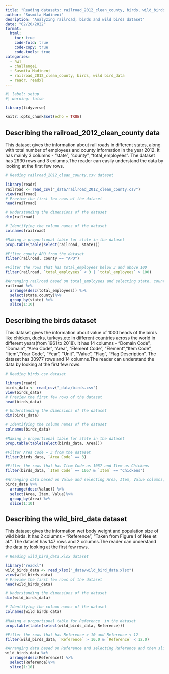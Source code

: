 ```yaml
---
title: "Reading datasets: railroad_2012_clean_county, birds, wild_birds_data"
author: "Susmita Madineni"
desription: "Analyzing railroad, birds and wild birds dataset"
date: "02/20/2022"
format:
  html:
    toc: true
    code-fold: true
    code-copy: true
    code-tools: true
categories:
  - hw1
  - challenge1
  - Susmita Madineni
  - railroad_2012_clean_county, birds, wild bird_data
  - readr, readxl
---
```


```r
#| label: setup
#| warning: false

library(tidyverse)

knitr::opts_chunk$set(echo = TRUE)
```

## Describing the railroad_2012_clean_county data

This dataset gives the information about rail roads in different states, along with total number of employees and county information in the year 2012. It has mainly 3 columns - "state", "county", "total_employees". The dataset has 2930 rows and 3 columns.The reader can easily understand the data by looking at the first few rows. 

```r
# Reading railroad_2012_clean_county.csv dataset

library(readr)
railroad <- read_csv("_data/railroad_2012_clean_county.csv")
view(railroad)
# Preview the first few rows of the dataset
head(railroad)

# Understanding the dimensions of the dataset 
dim(railroad)

# Identifying the column names of the dataset 
colnames(railroad)

#Making a proportional table for state in the dataset
prop.table(table(select(railroad, state)))

#Filter county APO from the dataset 
filter(railroad, county == "APO")

#Filter the rows that has total_employees below 3 and above 100
filter(railroad, `total_employees` < 3 | `total_employees` > 100)

#Arranging railroad based on total_employees and selecting state, county columns,grouping them based on state and then slicing out first 10 rows (with piping)
railroad %>%
  arrange(desc(total_employees)) %>%
  select(state,county)%>%
  group_by(state) %>%
  slice(1:10)
```

## Describing the birds dataset

This dataset gives the information about value of 1000 heads of the birds like chicken, ducks, turkeys,etc in different countries across the world in different years(from 1961 to 2018). It has 14 columns - "Domain Code", "Domain", "Area Code", "Area", "Element Code", "Element","Item Code", "Item","Year Code", "Year", "Unit", "Value", "Flag", "Flag Description". The dataset has 30977 rows and 14 columns.The reader can  understand the data by looking at the first few rows. 

```r
# Reading birds.csv dataset

library(readr)
birds_data <- read_csv("_data/birds.csv")
view(birds_data)
# Preview the first few rows of the dataset
head(birds_data)

# Understanding the dimensions of the dataset 
dim(birds_data)

# Identifying the column names of the dataset 
colnames(birds_data)

#Making a proportional table for state in the dataset
prop.table(table(select(birds_data, Area)))

#Filter Area Code = 3 from the dataset 
filter(birds_data, `Area Code` == 3)

#Filter the rows that has Item Code as 1057 and Item as Chickens
filter(birds_data, `Item Code` == 1057 & `Item` == "Chickens")

#Arranging data based on Value and selecting Area, Item, Value columns, grouping them based on Area and then slicing out first 10 rows (with piping)
birds_data %>%
  arrange(desc(Value)) %>%
  select(Area, Item, Value)%>%
  group_by(Area) %>%
  slice(1:10)


```

## Describing the wild_bird_data dataset

This dataset gives the information wet body weight and population size of wild birds. It has 2 columns - "Reference", "Taken from Figure 1 of Nee et al.". The dataset has 147 rows and 2 columns.The reader can  understand the data by looking at the first few rows. 

```r
# Reading wild_bird_data.xlsx dataset

library("readxl")
wild_birds_data <- read_xlsx("_data/wild_bird_data.xlsx")
view(wild_birds_data)
# Preview the first few rows of the dataset
head(wild_birds_data)

# Understanding the dimensions of the dataset 
dim(wild_birds_data)

# Identifying the column names of the dataset 
colnames(wild_birds_data)

#Making a proportional table for Reference  in the dataset
prop.table(table(select(wild_birds_data, Reference)))

#Filter the rows that has Reference > 10 and Reference < 12
filter(wild_birds_data, `Reference` > 10.0 & `Reference` < 12.0)

#Arranging data based on Reference and selecting Reference and then slicing out first 10 rows (with piping)
wild_birds_data %>%
  arrange(desc(Reference)) %>%
  select(Reference)%>%
  slice(1:10)
```
